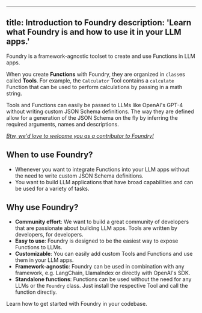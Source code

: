 
---
title: Introduction to Foundry
description: 'Learn what Foundry is and how to use it in your LLM apps.'
---

Foundry is a framework-agnostic toolset to create and use Functions in LLM apps.

When you create **Functions** with Foundry, they are organized in `class`es called **Tools**. For example, the `Calculator` Tool contains a `calculate` Function that can be used to perform calculations by passing in a math string.

Tools and Functions can easily be passed to LLMs like OpenAI's GPT-4 without writing custom JSON Schema definitions. The way they are defined allow for a generation of the JSON Schema on the fly by inferring the required arguments, names and descriptions.

[_Btw, we'd love to welcome you as a contributor to Foundry!_](./contributing)

## When to use Foundry?

-   Whenever you want to integrate Functions into your LLM apps without the need to write custom JSON Schema definitions.
-   You want to build LLM applications that have broad capabilities and can be used for a variety of tasks.

## Why use Foundry?

-   **Community effort**: We want to build a great community of developers that are passionate about building LLM apps. Tools are written by developers, for developers.
-   **Easy to use**: Foundry is designed to be the easiest way to expose Functions to LLMs.
-   **Customizable**: You can easily add custom Tools and Functions and use them in your LLM apps.
-   **Framework-agnostic**: Foundry can be used in combination with any framework, e.g. LangChain, LlamaIndex or directly with OpenAI's SDK.
-   **Standalone functions**: Functions can be used without the need for any LLMs or the `Foundry` class. Just install the respective Tool and call the function directly.

<CardGroup cols={2}>
    <Card title="Quickstart" icon="play" href="./quickstart">
        Learn how to get started with Foundry in your codebase.